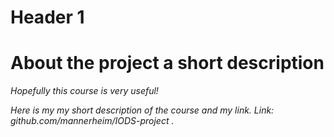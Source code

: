 # Header 1
# About the project a short description

*Hopefully this course is very useful!*

*Here is my my short description of the course and my link.*
*Link: github.com/mannerheim/IODS-project .*


